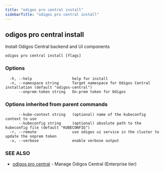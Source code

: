 ```yaml
---
title: "odigos pro central install"
sidebarTitle: "odigos pro central install"
---
```

## odigos pro central install

Install Odigos Central backend and UI components

```
odigos pro central install [flags]
```

### Options

```
  -h, --help                  help for install
  -n, --namespace string      Target namespace for Odigos Central installation (default "odigos-central")
      --onprem-token string   On-prem token for Odigos
```

### Options inherited from parent commands

```
      --kube-context string   (optional) name of the kubeconfig context to use
      --kubeconfig string     (optional) absolute path to the kubeconfig file (default "KUBECONFIG")
  -r, --remote                use odigos ui service in the cluster to update the onprem token
  -v, --verbose               enable verbose output
```

### SEE ALSO

* [odigos pro central](/cli/odigos_pro_central)	 - Manage Odigos Central (Enterprise tier)
